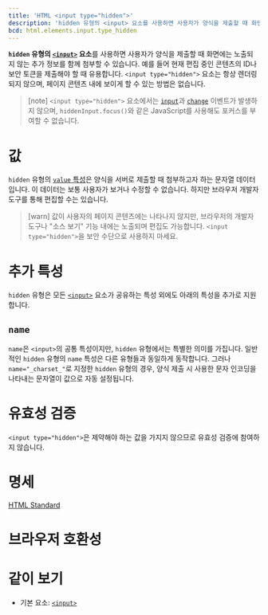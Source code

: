 ```yaml
---
title: 'HTML <input type="hidden">'
description: 'hidden 유형의 <input> 요소를 사용하면 사용자가 양식을 제출할 때 화면에는 노출되지 않는 추가 정보를 함께 첨부할 수 있습니다.'
bcd: html.elements.input.type_hidden
---
```


**`hidden` 유형의 [`<input>`](../input) 요소**를 사용하면 사용자가 양식을 제출할 때 화면에는 노출되지 않는 추가 정보를 함께 첨부할 수 있습니다. 예를 들어 현재 편집 중인 콘텐츠의 ID나 보안 토큰을 제출해야 할 때 유용합니다. `<input type="hidden">` 요소는 항상 렌더링 되지 않으며, 페이지 콘텐츠 내에 보이게 할 수 있는 방법은 없습니다.

> [note] `<input type="hidden">` 요소에서는 [`input`](https://developer.mozilla.org/en-US/docs/Web/API/Element/input_event)과 [`change`](https://developer.mozilla.org/en-US/docs/Web/API/HTMLElement/change_event) 이벤트가 발생하지 않으며, `hiddenInput.focus()`와 같은 JavaScript를 사용해도 포커스를 부여할 수 없습니다.

# 값

`hidden` 유형의 [`value` 특성](../input#term-value)은 양식을 서버로 제출할 때 첨부하고자 하는 문자열 데이터입니다. 이 데이터는 보통 사용자가 보거나 수정할 수 없습니다. 하지만 브라우저 개발자 도구를 통해 편집할 수는 있습니다.

> [warn] 값이 사용자의 페이지 콘텐츠에는 나타나지 않지만, 브라우저의 개발자 도구나 "소스 보기" 기능 내에는 노출되며 편집도 가능합니다. `<input type="hidden">`을 보안 수단으로 사용하지 마세요.

# 추가 특성

`hidden` 유형은 모든 [`<input>`](../input) 요소가 공유하는 특성 외에도 아래의 특성을 추가로 지원합니다.

## `name`

`name`은 `<input>`의 공통 특성이지만, `hidden` 유형에서는 특별한 의미를 가집니다. 일반적인 `hidden` 유형의 `name` 특성은 다른 유형들과 동일하게 동작합니다. 그러나 `name="_charset_"`로 지정한 `hidden` 유형의 경우, 양식 제출 시 사용한 문자 인코딩을 나타내는 문자열이 값으로 자동 설정됩니다.

# 유효성 검증

`<input type="hidden">`은 제약해야 하는 값을 가지지 않으므로 유효성 검증에 참여하지 않습니다.

# 명세

[HTML Standard](<https://html.spec.whatwg.org/multipage/input.html#hidden-state-(type=hidden)>)

# 브라우저 호환성

<BrowserCompat data={props.bcd} />

# 같이 보기

- 기본 요소: [`<input>`](./input)
